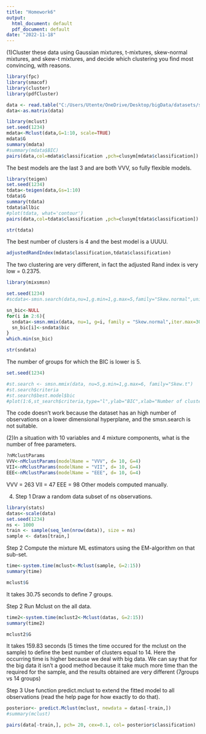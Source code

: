 ---
title: "Homework6"
output:
  html_document: default
  pdf_document: default
date: "2022-11-18"
---

(1)Cluster these data using Gaussian mixtures, t-mixtures, skew-normal mixtures, and skew-t mixtures, and decide which clustering you find most convincing, with reasons.

```{r}

library(fpc)
library(smacof)
library(cluster)
library(pdfCluster)

data <- read.table("C:/Users/Utente/OneDrive/Desktop/bigData/datasets/stars5000.dat", quote="\"", comment.char="",header = TRUE)
data<-as.matrix(data)

library(mclust)
set.seed(1234)
mdata<-Mclust(data,G=1:10, scale=TRUE)
mdata$G
summary(mdata)
#summary(mdata$BIC)
pairs(data,col=mdata$classification ,pch=clusym[mdata$classification])

```
The best models are the last 3 and are both VVV, so fully flexible models.

```{r}
library(teigen)
set.seed(1234)
tdata<-teigen(data,Gs=1:10)
tdata$G
summary(tdata)
tdata$allbic
#plot(tdata, what='contour')
pairs(data,col=tdata$classification ,pch=clusym[tdata$classification])

str(tdata)

```

The best number of clusters is 4 and the best model is a UUUU.
```{r}
adjustedRandIndex(mdata$classification,tdata$classification)

```
The two clustering are very different, in fact the adjusted Rand index is very low = 0.2375.

```{r}
library(mixsmsn)

set.seed(1234)
#scdata<-smsn.search(data,nu=1,g.min=1,g.max=5,family="Skew.normal",uni.Gama=TRUE, iter.max=50)

sn_bic<-NULL
for(i in 2:6){
  sndata<-smsn.mmix(data, nu=1, g=i, family = "Skew.normal",iter.max=30)
  sn_bic[i]<-sndata$bic
}
which.min(sn_bic)

str(sndata)

```
The number of groups for which the BIC is lower is 5.

```{r}
set.seed(1234)

#st.search <- smsn.mmix(data, nu=5,g.min=1,g.max=6, family="Skew.t")
#st.search$criteria
#st.search$best.model$bic
#plot(1:6,st_search$criteria,type="l",ylab="BIC",xlab="Number of clusters")

```
The code doesn't work because the dataset has an high number of observations on a lower dimensional hyperplane, and the smsn.search is not suitable. 


(2)In a situation with 10 variables and 4 mixture components, what is the
number of free parameters.
```{r}
?nMclustParams
VVV<-nMclustParams(modelName = "VVV", d= 10, G=4)
VII<-nMclustParams(modelName = "VII", d= 10, G=4)
EEE<-nMclustParams(modelName = "EEE", d= 10, G=4)


```
VVV = 263
VII = 47
EEE = 98
Other models computed manually.


(4)
Step 1 Draw a random data subset of ns observations.
```{r}
library(stats)
datas<-scale(data)
set.seed(1234)
ns <- 1000
train <- sample(seq_len(nrow(data)), size = ns)
sample <- datas[train,]

```

Step 2 Compute the mixture ML estimators using the EM-algorithm on that sub-set.
```{r}
time<-system.time(mclust<-Mclust(sample, G=2:15))
summary(time)

mclust$G

```
It takes 30.75 seconds to define 7 groups.

Step 2 Run Mclust on the all data.
```{r}
time2<-system.time(mclust2<-Mclust(datas, G=2:15))
summary(time2)

mclust2$G

```
It takes 159.83 seconds (5 times the time occured for the mclust on the sample) to define the best number of clusters equal to 14.
Here the occurring time is higher because we deal with big data. 
We can say that for the big data it isn't a good method because it take much more time than the required for the sample, and the results obtained are very different (7groups vs 14 groups)

Step 3 Use function predict.mclust to extend the fitted model to all observations (read the help page for how exactly to do that).
```{r}
posterior<- predict.Mclust(mclust, newdata = datas[-train,])
#summary(mclust)

pairs(data[-train,], pch= 20, cex=0.1, col= posterior$classification)

```


